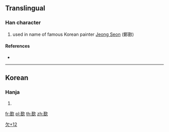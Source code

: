 ==Translingual==

===Han character===
{{Han char|rn=76|rad=欠|as=12|sn=16|four=|canj=TRNO|ids=⿰善欠}}

# used in name of famous Korean painter [[w:Jeong Seon|Jeong Seon]] (鄭敾)

====References====
* {{Han ref|kx=0572.221|hdz=32152.111|uh=6B5A|ud=27482}}

----

==Korean==

===Hanja===
{{ko-hanja|hangeul=[[선]]|eumhun=|rv=seon|mr=sŏn|y=sen}}

# {{defn|lang=ko|sort=欠12}}

[[Category:Korean-only CJKV Characters|欠+12]]

[[fr:歚]]
[[pl:歚]]
[[th:歚]]
[[zh:歚]]
